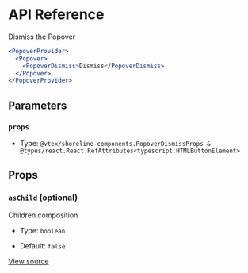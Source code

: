 # API Reference

Dismiss the Popover

```jsx
<PopoverProvider>
  <Popover>
    <PopoverDismiss>Dismiss</PopoverDismiss>
  </Popover>
</PopoverProvider>
```

## Parameters

### `props`

- Type: `@vtex/shoreline-components.PopoverDismissProps & @types/react.React.RefAttributes<typescript.HTMLButtonElement>`

## Props

### `asChild` (optional)

Children composition

- Type: `boolean`

- Default: `false`

[View source](https://github.com/vtex/shoreline/blob/71b8545fa/packages/components/src/popover/popover-dismiss.tsx#L14)
